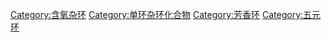 {{catmore}}
{{Commonscat|Furans}}


[[Category:含氧杂环|Category:含氧杂环]]
[[Category:单环杂环化合物|Category:单环杂环化合物]]
[[Category:芳香环|Category:芳香环]]
[[Category:五元环|Category:五元环]]